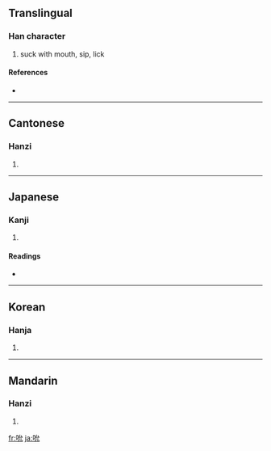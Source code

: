 ==Translingual==

===Han character===
{{Han char|rn=30|rad=口|as=04|sn=7|four=6301<sub>0</sub>|canj=口戈竹山 (RIHU)}}

# suck with mouth, sip, lick

====References====
* {{Han ref|kx=0178.200|dkj=03356|dj=0396.060|hdz=10597.040|uh=542E|ud=21550|bh=A76D|bd=42861}}

----

==Cantonese==

===Hanzi===
{{yue-hanzi|jyut=|y=syun5}}

# {{defn|Cantonese}}

----

==Japanese==

===Kanji===
{{ja-kanji|grade=|rs=口04}}

# {{defn|Japanese}}

====Readings====
* {{ja-readings|on=[[せん]] (sen), [[しゅん]] (shun)|kun=[[すう]] (suu)}}

----

==Korean==

===Hanja===
{{ko-hanja|hangeul=전|rv=jeon|mr=chŏn}}

# {{defn|Korean}}

----

==Mandarin==

===Hanzi===
{{cmn-hanzi|pin=[[shǔn]] ([[shun3]]), [[zī]] ([[zi1]])|wg=shun<sup>3</sup>, tzu<sup>1</sup>}}

# {{defn|Mandarin}}

[[fr:吮]]
[[ja:吮]]